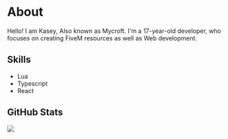 # About

Hello! I am Kasey, Also known as Mycroft. I'm a 17-year-old developer, who focuses on creating FiveM resources
as well as Web development.

## Skills
- Lua
- Typescript
- React


## GitHub Stats
![](http://github-profile-summary-cards.vercel.app/api/cards/profile-details?username=mycroft-studios&theme=aura_dark)